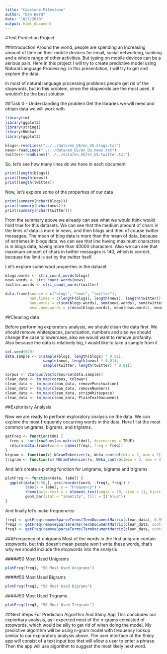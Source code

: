 ```yaml
---
title: "Capstone Milestone"
author: "Dan Berd"
date: "10/7/2018"
output: html_document
---
```


#Text Prediction Project

##Introduction 
Around the world, people are spending an increasing amount of time on their mobile devices for email, social networking, banking and a whole range of other activities. But typing on mobile devices can be a serious pain. Here in this project I will try to create predictive model using Natural Language Processing. In this presentation, I will try to get and explore the data.

In most of natural language processing problems people get rid of the stopwords, but in this problem, since the stopwords are the most used, it wouldn't be the best solution


##Task 0 - Understanding the problem 
Get the libraries we will need and obtain data we will work with
```r
library(tm)
library(ggplot2)
library(stringi)
library(RWeka)
library(ggplot2)
```

```r
blogs<-readLines("../../data/en_US/en_US.blogs.txt")
news<-readLines("../../data/en_US/en_US.news.txt")
twitter<-readLines("../../data/en_US/en_US.twitter.txt")
```
So, let's see how many lines do we have in each document
```r
print(length(blogs))
print(length(news))
print(length(twitter))
```
Now, let's explore some of the properties of our data
```r
print(summary(nchar(blogs)))
print(summary(nchar(news)))
print(summary(nchar(twitter)))
```


From the summary above we already can see what we would think would hold true for this datasets.
We can see that the medium amount of chars in the lines of data is more in news, and then blogs and then of course twitter messages. The mean of blog data is more than the mean of data, because of extremes in blogs data, we can see that line having maximum characters is in blogs data, having more than 40000 characters.
Also we can see that maximum amount of chars in twitter messages is 140, which is correct, because the limit is set by the twitter itself.

Let's explore some word properties in the dataset 
```r
blogs.words <- stri_count_words(blogs)
news.words <- stri_count_words(news)
twitter.words <- stri_count_words(twitter)

data.frame(source = c("blogs", "news", "twitter"),
           num.lines = c(length(blogs), length(news), length(twitter)),
           num.words = c(sum(blogs.words), sum(news.words), sum(twitter.words)),
           mean.num.words = c(mean(blogs.words), mean(news.words), mean(twitter.words)))
```


##Cleaning data

Before performing exploratory analysis, we should clean the data first. We should remove whitespaces, punctuation, numbers and also we should change the case to lowercase, also we would want to remove profanity. Also because the data is relatively big, I would like to take a sample from it

```r
set.seed(679)
data.sample <- c(sample(blogs, length(blogs) * 0.01),
                 sample(news, length(news) * 0.01),
                 sample(twitter, length(twitter) * 0.01))

corpus <- VCorpus(VectorSource(data.sample))
clean_data <- tm_map(corpus, tolower)
clean_data <- tm_map(clean_data, removePunctuation)
clean_data <- tm_map(clean_data, removeNumbers)
clean_data <- tm_map(clean_data, stripWhitespace)
clean_data <- tm_map(clean_data, PlainTextDocument)
```

##Exploritary Analysis

Now  we are ready to perform exploratory analysis on the data. We can explore the most frequently occurring words in the data. Here I list the most common unigrams, bigrams, and trigrams.

```r
getFreq <- function(tdm) {
  freq <- sort(rowSums(as.matrix(tdm)), decreasing = TRUE)
  return(data.frame(word = names(freq), freq = freq))
}
bigram <- function(x) NGramTokenizer(x, Weka_control(min = 2, max = 2))
trigram <- function(x) NGramTokenizer(x, Weka_control(min = 3, max = 3))
```

And let's create a ploting function for unigrams, bigrams and trigrams
```r
plotFreq <- function(data, label) {
  ggplot(data[1:50,], aes(reorder(word, -freq), freq)) +
         labs(x = label, y = "Frequency") +
         theme(axis.text.x = element_text(angle = 70, size = 11, hjust = 1)) +
         geom_bar(stat = "identity", fill = I("blue"))
}
```

And finally let's make frequencies
```r
freq1 <- getFreq(removeSparseTerms(TermDocumentMatrix(clean_data), 0.9999))
freq2 <- getFreq(removeSparseTerms(TermDocumentMatrix(clean_data, control = list(tokenize = bigram)), 0.9999))
freq3 <- getFreq(removeSparseTerms(TermDocumentMatrix(clean_data, control = list(tokenize = trigram)), 0.9999))
```

###Frequency of unigrams
Most of the words in the first unigram contain stopwords, but this doesn't mean people won't write these words, that's why we should include the stopwords into the analysis

#####50 Most Used Unigrams
```r
plotFreq(freq1, "50 Most Used Unigrams")
```

#####50 Most Used Bigrams
```r
plotFreq(freq2, "50 Most Used Bigrams")
```

#####50 Most Used Trigrams
```r
plotFreq(freq3, "50 Most Used Trigrams")
```

##Next Steps For Prediction Algorithm And Shiny App
This concludes our exploritary analysis, as I expected most of the n-grams consisted of stopwords, which would be silly to get rid of when doing the model.
My predictive algorithm will be using n-gram model with frequency lookup similar to our exploratory analysis above.
The user interface of the Shiny app will consist of a text input box that will allow a user to enter a phrase. Then the app will use algorithm to suggest the most likely next word.